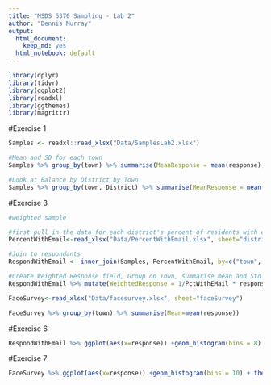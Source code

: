 ```yaml
---
title: "MSDS 6370 Sampling - Lab 2"
author: "Dennis Murray"
output:
  html_document: 
    keep_md: yes
  html_notebook: default
---
```


```r
library(dplyr)
library(tidyr)
library(ggplot2)
library(readxl)
library(ggthemes)
library(magrittr)
```

#Exercise 1
```r
Samples <- readxl::read_xlsx("Data/SamplesLab2.xlsx")
```

```r
#Mean and SD for each town
Samples %>% group_by(town) %>% summarise(MeanResponse = mean(response), sdResponse = sd(response), Responses = n())

```


```r
#Look at Balance by District by Town
Samples %>% group_by(town, District) %>% summarise(MeanResponse = mean(response), sdResponse = sd(response), Responses = n())

```

#Exercise 3
```r
#weighted sample

#first pull in the data for each district's percent of residents with email
PercentWithEmail<-read_xlsx("Data/PercentWithEmail.xlsx", sheet="districts")

#Join to respondants
RespondWithEmail <- inner_join(Samples, PercentWithEmail, by=c("town", "District"))

#Create Weighted Response field, Group on Town, summarise mean and Std Dev
RespondWithEmail %>% mutate(WeightedResponse = 1/PctWithEMail * response) %>% group_by(town) %>% summarise(TotalWeight = sum(1/PctWithEMail), TotalWeightedResponse = sum(WeightedResponse)) %>% mutate(MeanResponse = TotalWeightedResponse/TotalWeight)

```

```r
FaceSurvey<-read_xlsx("Data/facesurvey.xlsx", sheet="faceSurvey")

FaceSurvey %>% group_by(town) %>% summarise(Mean=mean(response))

```

#Exercise 6
```r
RespondWithEmail %>% ggplot(aes(x=response)) +geom_histogram(bins = 8) + theme_light() + facet_grid(~town) + ggtitle("E-Mail Survey Results") + scale_x_continuous("Recommended Spending Per Student, $ in Thousands")

```

#Exercise 7
```r
FaceSurvey %>% ggplot(aes(x=response)) +geom_histogram(bins = 10) + theme_light() + facet_grid(~town) + ggtitle("In Person Survey Result by Town") + scale_x_continuous("Recommended Spending Per Student, $ in Thousands")

```